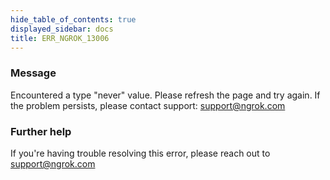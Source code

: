 ```yaml
---
hide_table_of_contents: true
displayed_sidebar: docs
title: ERR_NGROK_13006
---
```


### Message

Encountered a type "never" value. Please refresh the page and try again. If the problem persists, please contact support: support@ngrok.com

### Further help

If you're having trouble resolving this error, please reach out to [support@ngrok.com](mailto:support@ngrok.com?subject=Help%20with%20ERR_NGROK_13006)
